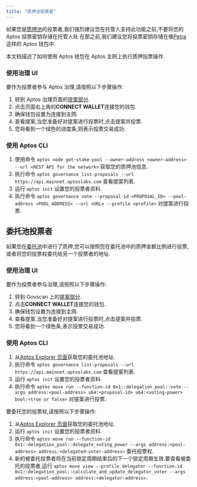 ```yaml
---
title: "质押池投票者"
---
```


如果您是[质押池](/zh/network/blockchain/staking)的投票者,我们强烈建议您在托管人支持此功能之前,不要将您的 Aptos 投票密钥存储在托管人处.在那之前,我们建议您将投票密钥存储在像[Petra](https://petra.app/)这样的 Aptos 钱包中.

本文档描述了如何使用 Aptos 钱包在 Aptos 主网上执行质押投票操作.

### 使用治理 UI

要作为投票者参与 Aptos 治理,请按照以下步骤操作:

1. 转到 Aptos 治理页面的[提案部分](https://governance.aptosfoundation.org/).
2. 点击页面右上角的**CONNECT WALLET**连接您的钱包.
3. 确保钱包设置为连接到主网.
4. 查看提案,当您准备好对提案进行投票时,点击提案并投票.
5. 您将看到一个绿色的进度条,则表示投票交易成功.

### 使用 Aptos CLI

1. 使用命令 `aptos node get-stake-pool --owner-address <owner-address> --url <REST API for the network>` 获取您的质押池信息.
2. 执行命令 `aptos governance list-proposals --url https://api.mainnet.aptoslabs.com` 查看提案列表.
3. 运行 `aptos init` 设置您的投票者资料.
4. 执行命令 `aptos governance vote --proposal-id <PROPOSAL_ID> --pool-address <POOL_ADDRESS> --url <URL> --profile <profile>` 对提案进行投票.

## 委托池投票者

如果您在[委托池](/zh/network/blockchain/delegated-staking)中进行了质押,您可以按照您在委托池中的质押金额比例进行投票,或者将您的投票权委托给另一个投票者的地址.

### 使用治理 UI

要作为投票者参与治理,请按照以下步骤操作:

1. 转到 Govscan 上的[提案部分](https://govscan.live/aptos-proposals).
2. 点击**CONNECT WALLET**连接您的钱包.
3. 确保钱包设置为连接到主网.
4. 查看提案.当您准备好对提案进行投票时,点击提案并投票.
5. 您将看到一个绿色条,表示投票交易成功.

### 使用 Aptos CLI

1. 从[Aptos Explorer 页面](https://explorer.aptoslabs.com/validators/delegation?network=mainnet)获取您的委托池地址.
2. 执行命令 `aptos governance list-proposals --url https://api.mainnet.aptoslabs.com` 查看提案列表.
3. 运行 `aptos init` 设置您的投票者资料.
4. 执行命令 `aptos move run --function-id 0x1::delegation_pool::vote --args address:<pool-address> u64:<proposal-id> u64:<voting-power> bool:<true or false>` 对提案进行投票.

要委托您的投票权,请按照以下步骤操作:

1. 从[Aptos Explorer 页面](https://explorer.aptoslabs.com/validators/delegation?network=mainnet)获取您的委托池地址.
2. 运行 `aptos init` 设置您的投票者资料.
3. 执行命令 `aptos move run --function-id 0x1::delegation_pool::delegate_voting_power --args address:<pool-address> address:<delegated-voter-address>` 委托投票权.
4. 新的被委托投票者将在当前锁定周期结束后的下一个锁定周期生效.要查看被委托的投票者,运行 `aptos move view --profile delegator --function-id 0x1::delegation_pool::calculate_and_update_delegator_voter --args address:<pool-address> address:<delegator-address>`.
